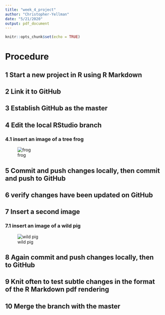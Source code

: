 ```yaml
---
title: "week_4_project"
author: "Christopher-Yellman"
date: "5/21/2020"
output: pdf_document
---
```


```r
knitr::opts_chunk$set(echo = TRUE)
```
# Procedure
## 1 Start a new project in R using R Markdown
## 2 Link it to GitHub
## 3 Establish GitHub as the master
## 4 Edit the local RStudio branch
### 4.1 insert an image of a tree frog
![frog]("C:\Users\Chris\Desktop\R programming work\RS-GH-test-link\tree_frog_3076.JPG")

## 5 Commit and push changes locally, then commit and push to GitHub
## 6 verify changes have been updated on GitHub
## 7 Insert a second image
### 7.1 insert an image of a wild pig
![wild pig]("C:\Users\Chris\Desktop\R programming work\RS-GH-test-link\small_wild_pig.jpg")

## 8 Again commit and push changes locally, then to GitHub
## 9 Knit often to test subtle changes in the format of the R Markdown pdf rendering
## 10 Merge the branch with the master
```r

```